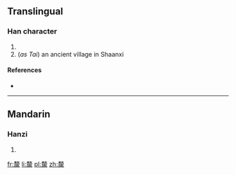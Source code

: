 ==Translingual==

===Han character===
{{Han char|rn=66|rad=攴|as=15|sn=19|four=4729<sub>8</sub>|canj=十大一木人 (JKMDO)}}

# {{defn|Han|sort=攴15}}
# (''as Tai'') an ancient village in Shaanxi

====References====
* {{Han ref|kx=0476.180|dkj=13427|dj=0831.180|hdz=21479.190|uh=6584|ud=25988|bh=F248|bd=62024}}

----

==Mandarin==

===Hanzi===
{{cmn-hanzi|pin=[[lì]] ([[li4]]), [[Tái]] ([[Tai2]])|wg=li<sup>4</sup>, T'ai<sup>2</sup>}}

# {{defn|lang=cmn|sort=攴15}}

[[fr:斄]]
[[li:斄]]
[[pl:斄]]
[[zh:斄]]